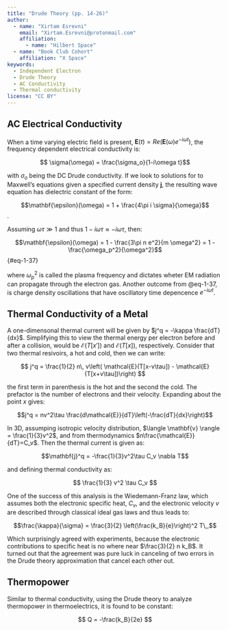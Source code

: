 ```yaml
---
title: "Drude Theory (pp. 14-26)"
author: 
  - name: "Xirtam Esrevni"
    email: "Xirtam.Esrevni@protonmail.com"
    affiliation: 
      - name: "Hilbert Space"
  - name: "Book Club Cohort"
    affiliation: "X Space"
keywords:
  - Independent Electron
  - Drude Theory
  - AC Conductivity
  - Thermal conductivity
license: "CC BY"
---
```


## AC Electrical Conductivity

When a time varying electric field is present, $\mathbf{E}(t) = Re\left(\mathbf{E}(\omega)e^{-i\omega t}\right)$, the frequency dependent electrical conductivity is:

$$ \sigma(\omega) = \frac{\sigma_o}{1-i\omega t}$$

with $\sigma_o$ being the DC Drude conductivity. If we look to solutions for to Maxwell's equations given a specified current density $\mathbf{j}$, the resulting wave equation has dielectric constant of the form:

$$\mathbf{\epsilon}(\omega) = 1 + \frac{4\pi i \sigma}{\omega}$$.

Assuming $\omega \tau \gg 1$ and thus $1-i\omega\tau \approx -i\omega \tau$, then:

$$\mathbf{\epsilon}(\omega) = 1 - \frac{3\pi n e^2}{m \omega^2} = 1 - \frac{\omega_p^2}{\omega^2}$$ {#eq-1-37}

where $\omega_p^2$ is called the plasma frequency and dictates wheter EM radiation can propagate through the electron gas. Another outcome from @eq-1-37, is charge density oscillations that have oscillatory time depencence $e^{-i\omega t}$.

## Thermal Conductivity of a Metal

A one-dimensonal thermal current will be given by $j^q = -\kappa \frac{dT}{dx}$. Simplifying this to view the thermal energy per electron before and after a collision, would be $\mathcal{E}(T[x\prime])$ and $\mathcal{E}(T[x])$, respectively. Consider that two thermal resivoirs, a hot and cold, then we can write:

$$ j^q = \frac{1}{2} n\, v\left( \mathcal{E}(T[x-v\tau]) - \mathcal{E}(T[x+v\tau])\right) $$

the first term in parenthesis is the hot and the second the cold. The prefactor is the number of electrons and their velocity. Expanding about the point $x$ gives:

$$j^q = nv^2\tau \frac{d\mathcal{E}}{dT}\left(-\frac{dT}{dx}\right)$$

In 3D, assumping isotropic velocity distribution, $\langle \mathbf{v} \rangle = \frac{1}{3}v^2$, and from thermodynamics $n\frac{\mathcal{E}}{dT}=C_v$. Then the thermal current is given as:

$$\mathbf{j}^q = -\frac{1}{3}v^2\tau C_v \nabla T$$

and defining thermal conductivity as:

$$ \frac{1}{3} v^2 \tau C_v $$

One of the success of this analysis is the Wiedemann-Franz law, which assumes both the electronic specific heat, $C_v$, and the electronic velocity $v$ are described through classical ideal gas laws and thus leads to:

$$\frac{\kappa}{\sigma} = \frac{3}{2} \left(\frac{k_B}{e}\right)^2 T\,,$$

Which surprisingly agreed with experiments, because the electronic contributions to specific heat is no where near $\frac{3}{2} n k_B$. It turned out that the agreement was pure luck in canceling of two errors in the Drude theory approximation that cancel each other out. 

## Thermopower

Similar to thermal conductivity, using the Drude theory to analyze thermopower in thermoelectrics, it is found to be constant:

$$ Q = -\frac{k_B}{2e} $$


